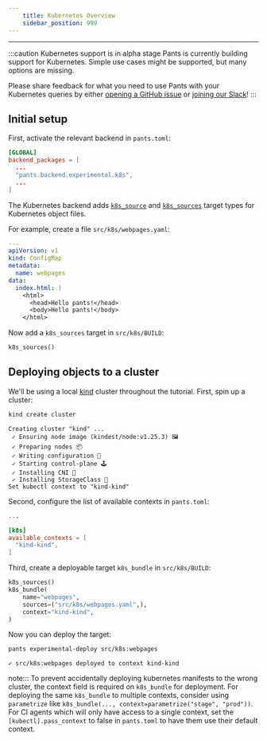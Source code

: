 ```yaml
---
    title: Kubernetes Overview
    sidebar_position: 999
---
```


---

:::caution Kubernetes support is in alpha stage
Pants is currently building support for Kubernetes. Simple use cases might be
supported, but many options are missing.

Please share feedback for what you need to use Pants with your Kubernetes queries by
either [opening a GitHub
issue](https://github.com/pantsbuild/pants/issues/new/choose) or [joining our
Slack](/community/getting-help)!
:::

## Initial setup

First, activate the relevant backend in `pants.toml`:

```toml title="pants.toml"
[GLOBAL]
backend_packages = [
  ...
  "pants.backend.experimental.k8s",
  ...
]
```

The Kubernetes backend adds [`k8s_source`](../../reference/targets/k8s_source.mdx) and
[`k8s_sources`](../../reference/targets/k8s_sources.mdx) target types for Kubernetes object
files.

For example, create a file `src/k8s/webpages.yaml`:

```yaml title="src/k8s/webpages.yaml"
---
apiVersion: v1
kind: ConfigMap
metadata:
  name: webpages
data:
  index.html: |
    <html>
      <head>Hello pants!</head>
      <body>Hello pants!</body>
    </html>
```

Now add a `k8s_sources` target in `src/k8s/BUILD`:

```python title="src/k8s/BUILD"
k8s_sources()
```

## Deploying objects to a cluster

We'll be using a local [kind](https://kind.sigs.k8s.io/) cluster throughout the
tutorial. First, spin up a cluster:

```bash
kind create cluster
```
```
Creating cluster "kind" ...
 ✓ Ensuring node image (kindest/node:v1.25.3) 🖼 
 ✓ Preparing nodes 📦  
 ✓ Writing configuration 📜 
 ✓ Starting control-plane 🕹️ 
 ✓ Installing CNI 🔌 
 ✓ Installing StorageClass 💾 
Set kubectl context to "kind-kind"
```

Second, configure the list of available contexts in `pants.toml`:

```toml title="pants.toml"
...

[k8s]
available_contexts = [
  "kind-kind",
]
```

Third, create a deployable target `k8s_bundle` in `src/k8s/BUILD`:

```python title="src/k8s/BUILD"
k8s_sources()
k8s_bundle(
    name="webpages",
    sources=("src/k8s/webpages.yaml",),
    context="kind-kind",
)
```

Now you can deploy the target:

```bash
pants experimental-deploy src/k8s:webpages
```
```
✓ src/k8s:webpages deployed to context kind-kind
```

note::: To prevent accidentally deploying kubernetes manifests to the wrong
cluster, the context field is required on `k8s_bundle` for deployment. For
deploying the same `k8s_bundle` to multiple contexts, consider using
`parametrize` like `k8s_bundle(..., context=parametrize("stage", "prod"))`. For
CI agents which will only have access to a single context, set the
`[kubectl].pass_context` to false in `pants.toml` to have them use their
default context.
